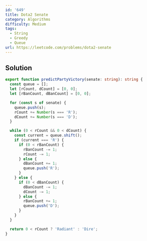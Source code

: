 ```yaml
---
id: '649'
title: Dota2 Senate
category: Algorithms
difficulty: Medium
tags:
  - String
  - Greedy
  - Queue
url: https://leetcode.com/problems/dota2-senate
---
```


## Solution

```typescript filename="solution.ts" copy
export function predictPartyVictory(senate: string): string {
  const queue = [];
  let [rCount, dCount] = [0, 0];
  let [rBanCount, dBanCount] = [0, 0];

  for (const s of senate) {
    queue.push(s);
    rCount += Number(s === 'R');
    dCount += Number(s === 'D');
  }

  while (0 < rCount && 0 < dCount) {
    const current = queue.shift();
    if (current === 'R') {
      if (0 < rBanCount) {
        rBanCount -= 1;
        rCount -= 1;
      } else {
        dBanCount += 1;
        queue.push('R');
      }
    } else {
      if (0 < dBanCount) {
        dBanCount -= 1;
        dCount -= 1;
      } else {
        rBanCount += 1;
        queue.push('D');
      }
    }
  }

  return 0 < rCount ? 'Radiant' : 'Dire';
}
```
